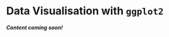 

# Data Visualisation with `ggplot2`

<hint-text><strong>*Content coming soon!*</strong></hint-text>

<div id="quote-box" style="text-align:center; font-style:italic; margin-top:20px; margin-bottom:20px;"></div>

